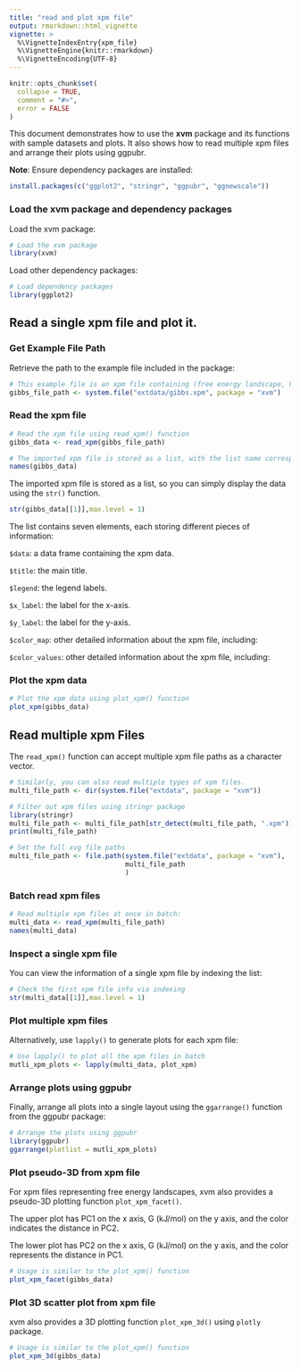 ```yaml
---
title: "read and plot xpm file"
output: rmarkdown::html_vignette
vignette: >
  %\VignetteIndexEntry{xpm_file}
  %\VignetteEngine{knitr::rmarkdown}
  %\VignetteEncoding{UTF-8}
---
```


```r
knitr::opts_chunk$set(
  collapse = TRUE,
  comment = "#>",
  error = FALSE
)
```
This document demonstrates how to use the **xvm** package and its functions with sample datasets and plots. It also shows how to read multiple xpm files and arrange their plots using ggpubr.

**Note**: Ensure dependency packages are installed:
```r
install.packages(c("ggplot2", "stringr", "ggpubr", "ggnewscale"))
```

### Load the xvm package and dependency packages
Load the xvm package:
```r
# Load the xvm package
library(xvm)
```
Load other dependency packages:
```r
# Load dependency packages
library(ggplot2)
```

## Read a single xpm file and plot it.
### Get Example File Path
Retrieve the path to the example file included in the package:
```r
# This example file is an xpm file containing (free energy landscape, FEL) data generated by GROMACS
gibbs_file_path <- system.file("extdata/gibbs.xpm", package = "xvm")
```
### Read the xpm file
```r
# Read the xpm file using read_xpm() function
gibbs_data <- read_xpm(gibbs_file_path)

# The imported xpm file is stored as a list, with the list name corresponding to the file name.
names(gibbs_data)
```
The imported xpm file is stored as a list, so you can simply display the data using the `str()` function.
```r
str(gibbs_data[[1]],max.level = 1)
```
The list contains seven elements, each storing different pieces of information:

`$data`: a data frame containing the xpm data.

`$title`: the main title.

`$legend`: the legend labels.

`$x_label`: the label for the x-axis.

`$y_label`: the label for the y-axis.

`$color_map`: other detailed information about the xpm file, including:

`$color_values`: other detailed information about the xpm file, including:


### Plot the xpm data
```r
# Plot the xpm data using plot_xpm() function
plot_xpm(gibbs_data)
```

## Read multiple xpm Files
The `read_xpm()` function can accept multiple xpm file paths as a character vector.
```r
# Similarly, you can also read multiple types of xpm files. 
multi_file_path <- dir(system.file("extdata", package = "xvm"))

# Filter out xpm files using stringr package
library(stringr)
multi_file_path <- multi_file_path[str_detect(multi_file_path, ".xpm")]
print(multi_file_path)

# Set the full xvg file paths
multi_file_path <- file.path(system.file("extdata", package = "xvm"),
                             multi_file_path
                             )
```

### Batch read xpm files
```r
# Read multiple xpm files at once in batch:
multi_data <- read_xpm(multi_file_path)
names(multi_data)
```

### Inspect a single xpm file
You can view the information of a single xpm file by indexing the list:
```r
# Check the first xpm file info via indexing
str(multi_data[[1]],max.level = 1)
```

### Plot multiple xpm files
Alternatively, use `lapply()` to generate plots for each xpm file:
```r
# Use lapply() to plot all the xpm files in batch
mutli_xpm_plots <- lapply(multi_data, plot_xpm)
```

### Arrange plots using ggpubr
Finally, arrange all plots into a single layout using the `ggarrange()` function from the ggpubr package:
```r
# Arrange the plots using ggpubr
library(ggpubr)
ggarrange(plotlist = mutli_xpm_plots)
```

### Plot pseudo-3D from xpm file
For xpm files representing free energy landscapes, xvm also provides a pseudo-3D plotting function `plot_xpm_facet()`.

The upper plot has PC1 on the x axis, G (kJ/mol) on the y axis, and the color indicates the distance in PC2.

The lower plot has PC2 on the x axis, G (kJ/mol) on the y axis, and the color represents the distance in PC1.
```r
# Usage is similar to the plot_xpm() function
plot_xpm_facet(gibbs_data)
```

### Plot 3D scatter plot from xpm file
xvm also provides a 3D plotting function `plot_xpm_3d()` using `plotly` package.
```r
# Usage is similar to the plot_xpm() function
plot_xpm_3d(gibbs_data)
```
